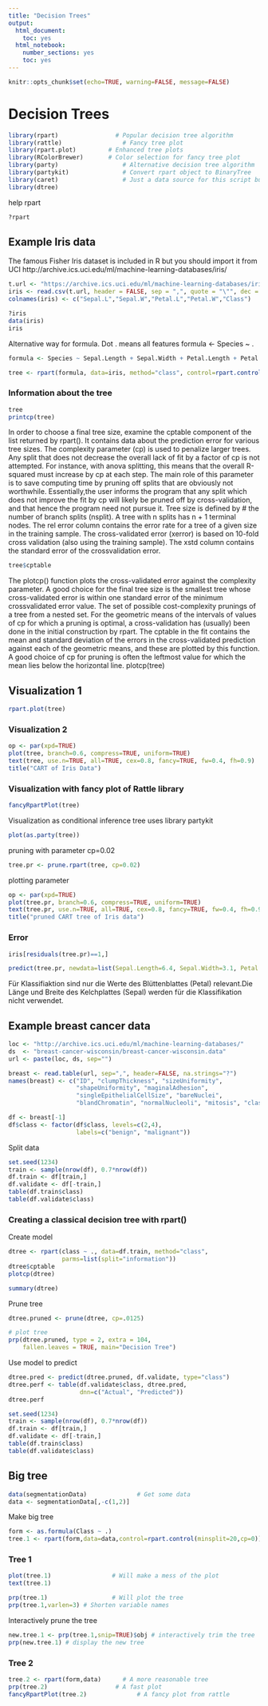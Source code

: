 ```yaml
---
title: "Decision Trees"
output:
  html_document:
    toc: yes
  html_notebook:
    number_sections: yes
    toc: yes
---
```

```r
knitr::opts_chunk$set(echo=TRUE, warning=FALSE, message=FALSE)
```

# Decision Trees

```r
library(rpart)				  # Popular decision tree algorithm
library(rattle)					# Fancy tree plot
library(rpart.plot)			# Enhanced tree plots
library(RColorBrewer)		# Color selection for fancy tree plot
library(party)					# Alternative decision tree algorithm
library(partykit)				# Convert rpart object to BinaryTree
library(caret)					# Just a data source for this script but also a very important R package 
library(dtree)
```

help rpart
```r
?rpart
```

## Example Iris data
The famous Fisher Iris dataset is included in R but you should import it from UCI
http://archive.ics.uci.edu/ml/machine-learning-databases/iris/


```r
t.url <- "https://archive.ics.uci.edu/ml/machine-learning-databases/iris/iris.data"
iris <- read.csv(t.url, header = FALSE, sep = ",", quote = "\"", dec = ".")
colnames(iris) <- c("Sepal.L","Sepal.W","Petal.L","Petal.W","Class")

?iris
data(iris)
iris
```

Alternative way for formula. Dot . means all features
formula <- Species ~ .

```r
formula <- Species ~ Sepal.Length + Sepal.Width + Petal.Length + Petal.Width

tree <- rpart(formula, data=iris, method="class", control=rpart.control(cp=0.0, minsplit=5, xval=nrow(iris)))
```

### Information about the tree
```r
tree
printcp(tree)
```

In order to choose a final tree size, examine the cptable component of the list
returned by rpart(). It contains data about the prediction error for various tree sizes.
The complexity parameter (cp) is used to penalize larger trees. 
Any split that does not decrease the overall lack of fit by a factor of cp is 
not attempted. For instance, with anova splitting, this means that the overall R-squared must increase by cp at each step. The main role of this parameter is to save computing time by pruning off splits that are obviously not worthwhile. Essentially,the user informs the program that any split which does not improve the fit by cp will likely be pruned off by cross-validation, and that hence the program need not pursue it.
Tree size is defined by # the number of branch splits (nsplit). A tree with n splits has n + 1 terminal nodes.
The rel error column contains the error rate for a tree of a given size in the training sample. The cross-validated error (xerror) is based on 10-fold cross validation (also using the training sample). The xstd column contains the standard error of the crossvalidation error.

```r
tree$cptable
```

The plotcp() function plots the cross-validated error against the complexity parameter. 
A good choice for the final tree size is the smallest tree whose cross-validated error is within one standard error of the minimum crossvalidated error value.
The set of possible cost-complexity prunings of a tree from a nested set. For the geometric means of the intervals of values of cp for which a pruning is optimal, a cross-validation has (usually) been done in the initial construction by rpart. The cptable in the fit contains the mean and standard deviation of the errors in the cross-validated prediction against each of the geometric means, and these are plotted by this function. A good choice of cp for pruning is often the leftmost value for which the mean lies below the horizontal line.
plotcp(tree)

## Visualization 1

```r
rpart.plot(tree)
```

### Visualization 2
```r
op <- par(xpd=TRUE)
plot(tree, branch=0.6, compress=TRUE, uniform=TRUE)
text(tree, use.n=TRUE, all=TRUE, cex=0.8, fancy=TRUE, fw=0.4, fh=0.9)
title("CART of Iris Data")
```

### Visualization with fancy plot of Rattle library

```r
fancyRpartPlot(tree)
```

Visualization as conditional inference tree uses library partykit

```r
plot(as.party(tree))
```

pruning with parameter cp=0.02
```r
tree.pr <- prune.rpart(tree, cp=0.02)
``` 

plotting parameter
```r
op <- par(xpd=TRUE)
plot(tree.pr, branch=0.6, compress=TRUE, uniform=TRUE)
text(tree.pr, use.n=TRUE, all=TRUE, cex=0.8, fancy=TRUE, fw=0.4, fh=0.9)
title("pruned CART tree of Iris data")
``` 

### Error

```r
iris[residuals(tree.pr)==1,]

predict(tree.pr, newdata=list(Sepal.Length=6.4, Sepal.Width=3.1, Petal.Length=3.5, Petal.Width=1.65), tape="prob")
``` 

Für Klassifiaktion sind nur die Werte des Blüttenblattes (Petal) relevant.Die Länge und Breite des  Kelchplattes (Sepal) werden für die Klassifikation nicht verwendet. 


## Example breast cancer data 
```r
loc <- "http://archive.ics.uci.edu/ml/machine-learning-databases/"
ds  <- "breast-cancer-wisconsin/breast-cancer-wisconsin.data"
url <- paste(loc, ds, sep="")

breast <- read.table(url, sep=",", header=FALSE, na.strings="?")
names(breast) <- c("ID", "clumpThickness", "sizeUniformity",
                   "shapeUniformity", "maginalAdhesion", 
                   "singleEpithelialCellSize", "bareNuclei", 
                   "blandChromatin", "normalNucleoli", "mitosis", "class")

df <- breast[-1]
df$class <- factor(df$class, levels=c(2,4), 
                   labels=c("benign", "malignant"))
```

Split data
```r
set.seed(1234)
train <- sample(nrow(df), 0.7*nrow(df))
df.train <- df[train,]
df.validate <- df[-train,]
table(df.train$class)
table(df.validate$class)
```

### Creating a classical decision tree with rpart()
Create model
```r
dtree <- rpart(class ~ ., data=df.train, method="class",      
               parms=list(split="information"))
dtree$cptable
plotcp(dtree)
```

```r
summary(dtree)
```

Prune tree
```r
dtree.pruned <- prune(dtree, cp=.0125) 

# plot tree
prp(dtree.pruned, type = 2, extra = 104,  
    fallen.leaves = TRUE, main="Decision Tree")
```

Use model to predict
```r
dtree.pred <- predict(dtree.pruned, df.validate, type="class")
dtree.perf <- table(df.validate$class, dtree.pred, 
                    dnn=c("Actual", "Predicted"))
dtree.perf
```

```r
set.seed(1234)
train <- sample(nrow(df), 0.7*nrow(df))
df.train <- df[train,]
df.validate <- df[-train,]
table(df.train$class)
table(df.validate$class)
```


## Big tree 
```r
data(segmentationData)				# Get some data
data <- segmentationData[,-c(1,2)]
```

Make big tree
```r
form <- as.formula(Class ~ .)
tree.1 <- rpart(form,data=data,control=rpart.control(minsplit=20,cp=0))
```

### Tree 1
```r
plot(tree.1)				 # Will make a mess of the plot
text(tree.1)
```

```r
prp(tree.1)					 # Will plot the tree
prp(tree.1,varlen=3) # Shorten variable names
```

Interactively prune the tree
```r
new.tree.1 <- prp(tree.1,snip=TRUE)$obj # interactively trim the tree
prp(new.tree.1) # display the new tree
```

### Tree 2
```r
tree.2 <- rpart(form,data)		# A more reasonable tree
prp(tree.2)                   # A fast plot													
fancyRpartPlot(tree.2)				# A fancy plot from rattle
```

